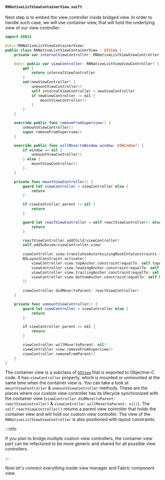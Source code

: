 #### `RNNativeListViewContainerView.swift`

Next step is to embed the view controller inside bridged view.
In order to handle such case, we will use container view, that will hold the underlying view of our view controller:

```swift title="ios/RNNativeListViewContainerView.swift"
import UIKit

@objc(RNNativeListViewContainerView)
public class RNNativeListViewContainerView : UIView {
    private var internalViewController: RNNativeListViewViewController? = nil

    @objc public var viewController: RNNativeListViewViewController? {
        get {
            return internalViewController
        }
        set(newViewController) {
            unmountViewController()
            self.internalViewController = newViewController
            if newViewController != nil {
                mountViewController()
            }
        }
    }

    override public func removeFromSuperview() {
        unmountViewController()
        super.removeFromSuperview()
    }

    override public func willMove(toWindow window: UIWindow?) {
        if window == nil {
            unmountViewController()
        } else {
            mountViewController()
        }
    }

    private func mountViewController() {
        guard let viewController = viewController else {
            return
        }

        if viewController.parent != nil {
            return
        }

        guard let reactViewController = self.reactViewController() else {
            return
        }

        reactViewController.addChild(viewController)
        self.addSubview(viewController.view)
        
        viewController.view.translatesAutoresizingMaskIntoConstraints = false;
        NSLayoutConstraint.activate([
            viewController.view.topAnchor.constraint(equalTo: self.topAnchor),
            viewController.view.leadingAnchor.constraint(equalTo: self.leadingAnchor),
            viewController.view.trailingAnchor.constraint(equalTo: self.trailingAnchor),
            viewController.view.bottomAnchor.constraint(equalTo: self.bottomAnchor)
        ])
        
        viewController.didMove(toParent: reactViewController)
    }

    private func unmountViewController() {
        guard let viewController = viewController else {
            return
        }

        if viewController.parent == nil {
            return
        }

        viewController.willMove(toParent: nil)
        viewController.view.removeFromSuperview()
        viewController.removeFromParent()
    }
}
```

The container view is a subclass of [`UIView`](https://developer.apple.com/documentation/uikit/uiview) that is exported to Objective-C code.
It has `viewController` property, which is mounted or unmounted at the same time when the container view is.
You can take a look at `mountViewController` & `unmountViewController` methods.
These are the places where our custom view controller has its lifecycle synchronized with the container view (`viewController.didMove(toParent: reactViewController)` & `viewController.willMove(toParent: nil)`).
The `self.reactViewController()` returns a parent view controller that holds the container view and will hold our custom view controller.
The view of the `RNNativeListViewViewController` is also positioned with layout constraints.

:::info

If you plan to bridge multiple custom view controllers, the container view part can be refactored to be more generic and shared for all possible view controllers.

:::

Now let's connect everything inside view manager and Fabric component view.
